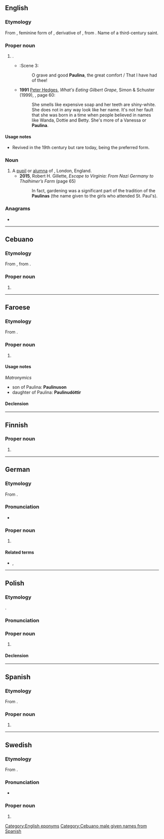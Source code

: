 {{also|Paulína|Paulīna}}
==English==

===Etymology===
From {{der|en|la|Paulīna}}, feminine form of {{m|la|Paulīnus}}, derivative of {{m|la|Paulus}}, from {{m|la|paulus||small}}. Name of a third-century saint.

===Proper noun===
{{en-proper noun}}

# {{given name|en|female|from=Latin}}.
#* {{RQ:Shakespeare Winter's Tale|V}}:Scene 3:
#*: O grave and good '''Paulina''', the great comfort / That I have had of thee!
#* '''1991''' [[w:Peter Hedges|Peter Hedges]], ''What's Eating Gilbert Grape'', Simon & Schuster (1999), {{ISBN|0671038540}}, page 60:
#*: She smells like expensive soap and her teeth are shiny-white. She does not in any way look like her name. It's not her fault that she was born in a time when people believed in names like Wanda, Dottie and Betty. She's more of a Vanessa or '''Paulina'''.

====Usage notes====
* Revived in the 19th century but rare today, {{m|en|Pauline}} being the preferred form.

===Noun===
{{en-noun}}

# A [[pupil]] or [[alumna]] of {{w|St Paul's Girls' School}}, London, England.
#* '''2015''', Robert H. Gillette, ''Escape to Virginia: From Nazi Germany to Thalhimer’s Farm'' (page 65)
#*: In fact, gardening was a significant part of the tradition of the '''Paulinas''' (the name given to the girls who attended St. Paul's).

===Anagrams===
* {{anagrams|en|a=aailnpu|Apulian|Naipaul|Paulian}}

[[Category:English eponyms]]

----

==Cebuano==

===Etymology===
From {{der|ceb|es|Paulina}}, from {{der|ceb|la|Paulīna}}.

===Proper noun===
{{head|ceb|proper noun}}

# {{given name|ceb|male|from=Latin}}

[[Category:Cebuano male given names from Spanish]]

----

==Faroese==

===Etymology===
From {{der|fo|la|Paulīna}}.

===Proper noun===
{{head|fo|proper noun}}

# {{given name|fo|female}}

====Usage notes====
''Matronymics''
* son of Paulina: '''Paulinuson'''
* daughter of Paulina: '''Paulinudóttir'''

====Declension====
{{fo-decl-proper-noun-s-indef|Paulina|Paulinu|Paulinu|Paulinu}}

----

==Finnish==

===Proper noun===
{{head|fi|proper noun form}}

# {{fi-form of|case=essive|pl=singular|Pauli}}

----

==German==

===Etymology===
From {{der|de|la|Paulīna}}.

===Pronunciation===
* {{audio|de|De-Paulina.ogg|Audio}}

===Proper noun===
{{head|de|proper noun}}

# {{given name|de|female}}

====Related terms====
* {{l|de|Paula}}, {{l|de|Pauline}}

----

==Polish==

===Etymology===
{{bor+|pl|la|Paulīna}}.

===Pronunciation===
{{pl-p|a=Pl-Paulina.ogg}}

===Proper noun===
{{pl-proper noun|f|dim=Paulinka|m=Paweł}}

# {{given name|pl|female}}

====Declension====
{{pl-decl-noun-f|Pauli|n}}

----

==Spanish==

===Etymology===
From {{der|es|la|Paulīna}}.

===Proper noun===
{{es-proper noun|f}}

# {{given name|es|female}}

----

==Swedish==

===Etymology===
From {{der|sv|la|Paulīna}}.

===Pronunciation===
* {{IPA|sv|/pa͜ʊ²liːna/}}

===Proper noun===
{{sv-proper noun|c}}

# {{given name|sv|female}}